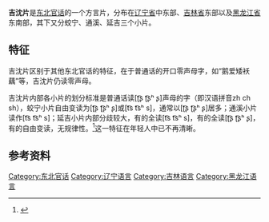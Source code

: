 '''吉沈片'''是[[东北官话|东北官话]]的一个方言片，分布在[[辽宁省|辽宁省]]中东部、[[吉林省|吉林省]]东部以及[[黑龙江省|黑龙江省]]东南部，其下又分蛟宁、通溪、延吉三个小片。

== 特征 ==
吉沈片区别于其他东北官话的特征，在于普通话的开口零声母字，如“鹅爱矮袄藕”等，吉沈片仍读零声母。

吉沈片内部各小片的划分标准是普通话读[ʈ͡ʂ ʈ͡ʂʰ ʂ]声母的字（即汉语拼音zh ch sh），蛟宁小片自由变读为[ʈ͡ʂ ʈ͡ʂʰ ʂ]或[t͡s t͡sʰ s]，通常以[ʈ͡ʂ ʈ͡ʂʰ ʂ]居多；通溪小片读作[t͡s t͡sʰ s]；延吉小片内部分歧较大，有的全读[t͡s t͡sʰ s]，有的全读[ʈ͡ʂ ʈ͡ʂʰ ʂ]，有的自由变读，无规律性。<ref>{{cite book |title=中国语言地图集: 第2版. 汉语方言卷|publisher=中国社会科学院 |location=北京 |isbn=978-7-100-07054-6 |page=36}}</ref>这一特征在年轻人中已不再清晰。

==参考资料==
{{reflist}}
{{官话}}
[[Category:东北官话|Category:东北官话]]
[[Category:辽宁语言|Category:辽宁语言]]
[[Category:吉林语言|Category:吉林语言]]
[[Category:黑龙江语言|Category:黑龙江语言]]